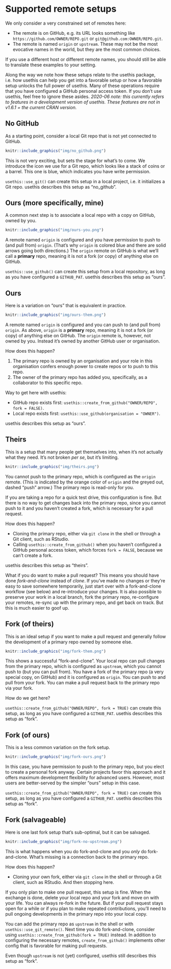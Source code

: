 # Supported remote setups {#supported}

We only consider a very constrained set of remotes here:

* The remote is on GitHub, e.g. its URL looks something like `https://github.com/OWNER/REPO.git` or `git@github.com:OWNER/REPO.git`.
* The remote is named `origin` or `upstream`. These may not be the most evocative names in the world, but they are the most common choices.

If you use a different host or different remote names, you should still be able to translate these examples to your setting.

Along the way we note how these setups relate to the usethis package, i.e. how usethis can help you get into a favorable setup or how a favorable setup unlocks the full power of usethis. Many of these operations require that you have configured a GitHub personal access token. If you don't use usethis, feel free to ignore these asides. *2020-06 note: this currently refers to features in a development version of usethis. These features are not in v1.6.1 = the current CRAN version.*

## No GitHub

As a starting point, consider a local Git repo that is not yet connected to GitHub.

```r
knitr::include_graphics("img/no_github.png")
```

This is not very exciting, but sets the stage for what's to come. We introduce the icon we use for a Git repo, which looks like a stack of coins or a barrel. This one is blue, which indicates you have write permission.

`usethis::use_git()` can create this setup in a local project, i.e. it initializes a Git repo. usethis describes this setup as "no_github".

## Ours (more specifically, mine)

A common next step is to associate a local repo with a copy on GitHub, owned by you.

```r
knitr::include_graphics("img/ours-you.png")
```

A remote named `origin` is configured and you have permission to push to (and pull from) `origin`. (That's why `origin` is colored blue and there are solid arrows going both directions.) The `origin` remote on GitHub is what we'll call a **primary** repo, meaning it is not a fork (or copy) of anything else on GitHub.

`usethis::use_github()` can create this setup from a local repository, as long as you have configured a `GITHUB_PAT`. usethis describes this setup as "ours".

## Ours

Here is a variation on "ours" that is equivalent in practice.

```r
knitr::include_graphics("img/ours-them.png")
```

A remote named `origin` is configured and you can push to (and pull from) `origin`. As above, `origin` is a **primary** repo, meaning it is not a fork (or copy) of anything else on GitHub. The `origin` remote is, however, not owned by you. Instead it's owned by another GitHub user or organisation.

How does this happen?

1. The primary repo is owned by an organisation and your role in this organisation confers enough power to create repos or to push to this repo.
2. The owner of the primary repo has added you, specifically, as a collaborator to this specific repo.

Way to get here with usethis:

* GitHub repo exists first: `usethis::create_from_github("OWNER/REPO", fork = FALSE)`.
* Local repo exists first: `usethis::use_github(organisation = "OWNER")`.

usethis describes this setup as "ours".

## Theirs

This is a setup that many people get themselves into, when it's not actually what they need. It's not broken *per se*, but it's limiting.

```r
knitr::include_graphics("img/theirs.png")
```

You cannot push to the primary repo, which is configured as the `origin` remote. (This is indicated by the orange color of `origin` and the greyed out, dashed "push" arrow.) The primary repo is read-only for you.

If you are taking a repo for a quick test drive, this configuration is fine. But there is no way to get changes back into the primary repo, since you cannot push to it and you haven't created a fork, which is necessary for a pull request.

How does this happen?

* Cloning the primary repo, either via `git clone` in the shell or through a Git client, such as RStudio.
* Calling `usethis::create_from_github()` when you haven't configured a GitHub personal access token, which forces `fork = FALSE`, because we can't create a fork.

usethis describes this setup as "theirs".

What if you do want to make a pull request? This means you should have done *fork-and-clone* instead of *clone*. If you've made no changes or they're easy to save somewhere temporarily, just start over with a fork-and-clone workflow  (see below) and re-introduce your changes. It is also possible to preserve your work in a local branch, fork the primary repo, re-configure your remotes, re-sync up with the primary repo, and get back on track. But this is much easier to goof up.

## Fork (of theirs)

This is an ideal setup if you want to make a pull request and generally follow the development of a primary repo owned by someone else.

```r
knitr::include_graphics("img/fork-them.png")
```

This shows a successful "fork-and-clone". Your local repo can pull changes from the primary repo, which is configured as `upstream`, which you cannot push to (but you can pull from). You have a fork of the primary repo (a very special copy, on GitHub) and it is configured as `origin`. You can push to and pull from your fork. You can make a pull request back to the primary repo via your fork.

How do we get here?

`usethis::create_from_github("OWNER/REPO", fork = TRUE)` can create this setup, as long as you have configured a `GITHUB_PAT`. usethis describes this setup as "fork".

## Fork (of ours)

This is a less common variation on the fork setup.

```r
knitr::include_graphics("img/fork-ours.png")
```

In this case, you have permission to push to the primary repo, but you elect to create a personal fork anyway. Certain projects favor this approach and it offers maximum development flexibility for advanced users. However, most users are better-served by the simpler "ours" setup in this case.

`usethis::create_from_github("OWNER/REPO", fork = TRUE)` can create this setup, as long as you have configured a `GITHUB_PAT`. usethis describes this setup as "fork".
 
## Fork (salvageable)

Here is one last fork setup that's sub-optimal, but it can be salvaged.

```r
knitr::include_graphics("img/fork-no-upstream.png")
```

This is what happens when you do fork-and-clone and you *only* do fork-and-clone. What's missing is a connection back to the primary repo.

How does this happen?

* Cloning your own fork, either via `git clone` in the shell or through a Git client, such as RStudio. And then stopping here.

If you only plan to make one pull request, this setup is fine. When the exchange is done, delete your local repo and your fork and move on with your life. You can always re-fork in the future. But if your pull request stays open for a while or if you plan to make repeated contributions, you'll need to pull ongoing developments in the primary repo into your local copy.

You can add the primary repo as `upstream` in the shell or with `usethis::use_git_remote()`. Next time you do fork-and-clone, consider using `usethis::create_from_github(fork = TRUE)` instead. In addition to configuring the necessary remotes, `create_from_github()` implements other config that is favorable for making pull requests.

Even though `upstream` is not (yet) configured, usethis still describes this setup as "fork".
